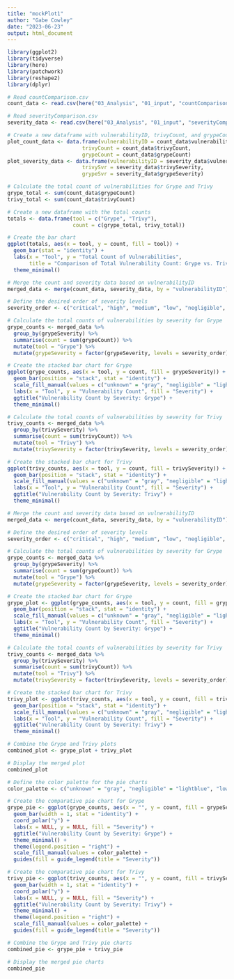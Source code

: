 ```yaml
---
title: "mockPlot1"
author: "Gabe Cowley"
date: "2023-06-23"
output: html_document
---
```


```r
library(ggplot2)
library(tidyverse)
library(here)
library(patchwork)
library(reshape2)
library(dplyr)
```


```r
# Read countComparison.csv
count_data <- read.csv(here("03_Analysis", "01_input", "countComparison.csv"))

# Read severityComparison.csv
severity_data <- read.csv(here("03_Analysis", "01_input", "severityComparison.csv"))

```


```r
# Create a new dataframe with vulnerabilityID, trivyCount, and grypeCount columns
plot_count_data <- data.frame(vulnerabilityID = count_data$vulnerabilityID,
                        trivyCount = count_data$trivyCount,
                        grypeCount = count_data$grypeCount)
plot_severity_data <- data.frame(vulnerabilityID = severity_data$vulnerabilityID,
                        trivySvr = severity_data$trivySeverity,
                        grypeSvr = severity_data$grypeSeverity)

# Calculate the total count of vulnerabilities for Grype and Trivy
grype_total <- sum(count_data$grypeCount)
trivy_total <- sum(count_data$trivyCount)

# Create a new dataframe with the total counts
totals <- data.frame(tool = c("Grype", "Trivy"),
                     count = c(grype_total, trivy_total))

# Create the bar chart
ggplot(totals, aes(x = tool, y = count, fill = tool)) +
  geom_bar(stat = "identity") +
  labs(x = "Tool", y = "Total Count of Vulnerabilities",
       title = "Comparison of Total Vulnerability Count: Grype vs. Trivy") +
  theme_minimal()
```

```r
# Merge the count and severity data based on vulnerabilityID
merged_data <- merge(count_data, severity_data, by = "vulnerabilityID")

# Define the desired order of severity levels
severity_order <- c("critical", "high", "medium", "low", "negligible", "unknown")

# Calculate the total counts of vulnerabilities by severity for Grype
grype_counts <- merged_data %>%
  group_by(grypeSeverity) %>%
  summarise(count = sum(grypeCount)) %>%
  mutate(tool = "Grype") %>%
  mutate(grypeSeverity = factor(grypeSeverity, levels = severity_order))

# Create the stacked bar chart for Grype
ggplot(grype_counts, aes(x = tool, y = count, fill = grypeSeverity)) +
  geom_bar(position = "stack", stat = "identity") +
  scale_fill_manual(values = c("unknown" = "gray", "negligible" = "lightblue", "low" = "green", "medium" = "yellow", "high" = "orange", "critical" = "red")) +
  labs(x = "Tool", y = "Vulnerability Count", fill = "Severity") +
  ggtitle("Vulnerability Count by Severity: Grype") +
  theme_minimal()
```

```r
# Calculate the total counts of vulnerabilities by severity for Trivy
trivy_counts <- merged_data %>%
  group_by(trivySeverity) %>%
  summarise(count = sum(trivyCount)) %>%
  mutate(tool = "Trivy") %>%
  mutate(trivySeverity = factor(trivySeverity, levels = severity_order))

# Create the stacked bar chart for Trivy
ggplot(trivy_counts, aes(x = tool, y = count, fill = trivySeverity)) +
  geom_bar(position = "stack", stat = "identity") +
  scale_fill_manual(values = c("unknown" = "gray", "negligible" = "lightblue", "low" = "green", "medium" = "yellow", "high" = "orange", "critical" = "red")) +
  labs(x = "Tool", y = "Vulnerability Count", fill = "Severity") +
  ggtitle("Vulnerability Count by Severity: Trivy") +
  theme_minimal()
```

```r
# Merge the count and severity data based on vulnerabilityID
merged_data <- merge(count_data, severity_data, by = "vulnerabilityID")

# Define the desired order of severity levels
severity_order <- c("critical", "high", "medium", "low", "negligible", "unknown")

# Calculate the total counts of vulnerabilities by severity for Grype
grype_counts <- merged_data %>%
  group_by(grypeSeverity) %>%
  summarise(count = sum(grypeCount)) %>%
  mutate(tool = "Grype") %>%
  mutate(grypeSeverity = factor(grypeSeverity, levels = severity_order))

# Create the stacked bar chart for Grype
grype_plot <- ggplot(grype_counts, aes(x = tool, y = count, fill = grypeSeverity)) +
  geom_bar(position = "stack", stat = "identity") +
  scale_fill_manual(values = c("unknown" = "gray", "negligible" = "lightblue", "low" = "green", "medium" = "yellow", "high" = "orange", "critical" = "red")) +
  labs(x = "Tool", y = "Vulnerability Count", fill = "Severity") +
  ggtitle("Vulnerability Count by Severity: Grype") +
  theme_minimal()

# Calculate the total counts of vulnerabilities by severity for Trivy
trivy_counts <- merged_data %>%
  group_by(trivySeverity) %>%
  summarise(count = sum(trivyCount)) %>%
  mutate(tool = "Trivy") %>%
  mutate(trivySeverity = factor(trivySeverity, levels = severity_order))

# Create the stacked bar chart for Trivy
trivy_plot <- ggplot(trivy_counts, aes(x = tool, y = count, fill = trivySeverity)) +
  geom_bar(position = "stack", stat = "identity") +
  scale_fill_manual(values = c("unknown" = "gray", "negligible" = "lightblue", "low" = "green", "medium" = "yellow", "high" = "orange", "critical" = "red")) +
  labs(x = "Tool", y = "Vulnerability Count", fill = "Severity") +
  ggtitle("Vulnerability Count by Severity: Trivy") +
  theme_minimal()

# Combine the Grype and Trivy plots
combined_plot <- grype_plot + trivy_plot

# Display the merged plot
combined_plot
```

```r
# Define the color palette for the pie charts
color_palette <- c("unknown" = "gray", "negligible" = "lightblue", "low" = "green", "medium" = "yellow", "high" = "orange", "critical" = "red")

# Create the comparative pie chart for Grype
grype_pie <- ggplot(grype_counts, aes(x = "", y = count, fill = grypeSeverity, label = paste0(grypeSeverity, ": ", count))) +
  geom_bar(width = 1, stat = "identity") +
  coord_polar("y") +
  labs(x = NULL, y = NULL, fill = "Severity") +
  ggtitle("Vulnerability Count by Severity: Grype") +
  theme_minimal() +
  theme(legend.position = "right") +
  scale_fill_manual(values = color_palette) +
  guides(fill = guide_legend(title = "Severity"))

# Create the comparative pie chart for Trivy
trivy_pie <- ggplot(trivy_counts, aes(x = "", y = count, fill = trivySeverity, label = paste0(trivySeverity, ": ", count))) +
  geom_bar(width = 1, stat = "identity") +
  coord_polar("y") +
  labs(x = NULL, y = NULL, fill = "Severity") +
  ggtitle("Vulnerability Count by Severity: Trivy") +
  theme_minimal() +
  theme(legend.position = "right") +
  scale_fill_manual(values = color_palette) +
  guides(fill = guide_legend(title = "Severity"))

# Combine the Grype and Trivy pie charts
combined_pie <- grype_pie + trivy_pie

# Display the merged pie charts
combined_pie
```
